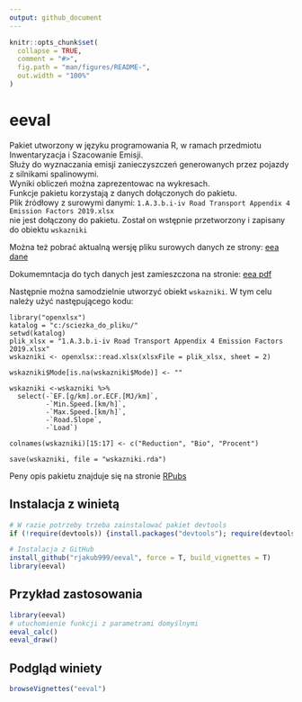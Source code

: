 ```yaml
---
output: github_document
---
```


<!-- README.md is generated from README.Rmd. Please edit that file -->

```r
knitr::opts_chunk$set(
  collapse = TRUE,
  comment = "#>",
  fig.path = "man/figures/README-",
  out.width = "100%"
)
```

# eeval

Pakiet utworzony w języku programowania R, w ramach przedmiotu Inwentaryzacja i Szacowanie Emisji.  
Służy do wyznaczania emisji zanieczyszczeń generowanych przez pojazdy z silnikami spalinowymi.  
Wyniki obliczeń można zaprezentowac na wykresach.  
Funkcje pakietu korzystają z danych dołączonych do pakietu.  
Plik źródłowy z surowymi danymi:  `1.A.3.b.i-iv Road Transport Appendix 4 Emission Factors 2019.xlsx`  
nie jest dołączony do pakietu. Został on wstępnie przetworzony i zapisany do obiektu `wskazniki`

Można też pobrać aktualną wersję pliku surowych danych ze strony:
[eea dane](https://www.eea.europa.eu/publications/emep-eea-guidebook-2019/part-b-sectoral-guidance-chapters/1-energy/1-a-combustion/road-transport-appendix-4-emission/view)

Dokumemntacja do tych danych jest zamieszczona na stronie:
[eea pdf](https://www.eea.europa.eu/publications/emep-eea-guidebook-2019/part-b-sectoral-guidance-chapters/1-energy/1-a-combustion/1-a-3-b-i/view)

Następnie można samodzielnie utworzyć obiekt `wskazniki`. W tym celu należy użyć następującego kodu:

```
library("openxlsx")
katalog = "c:/sciezka_do_pliku/"
setwd(katalog)
plik_xlsx = "1.A.3.b.i-iv Road Transport Appendix 4 Emission Factors 2019.xlsx"
wskazniki <- openxlsx::read.xlsx(xlsxFile = plik_xlsx, sheet = 2)

wskazniki$Mode[is.na(wskazniki$Mode)] <- ""

wskazniki <-wskazniki %>% 
  select(-`EF.[g/km].or.ECF.[MJ/km]`,
         -`Min.Speed.[km/h]`,
         -`Max.Speed.[km/h]`,
         -`Road.Slope`,
         -`Load`)

colnames(wskazniki)[15:17] <- c("Reduction", "Bio", "Procent")

save(wskazniki, file = "wskazniki.rda")
```


Peny opis pakietu znajduje się na stronie [RPubs](https://rpubs.com/rjakub/eeval_winieta)


## Instalacja z winietą

```r
# W razie potrzeby trzeba zainstalować pakiet devtools
if (!require(devtools)) {install.packages("devtools"); require(devtools)}

# Instalacja z GitHub
install_github("rjakub999/eeval", force = T, build_vignettes = T)
library(eeval)
```

## Przykład zastosowania


```r
library(eeval)
# utuchomienie funkcji z parametrami domyślnymi
eeval_calc()
eeval_draw()
```



## Podgląd winiety

```r
browseVignettes("eeval")
```

